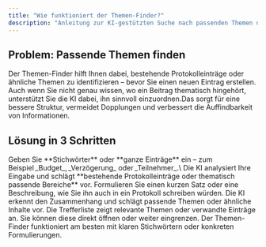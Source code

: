 ```yaml
---
title: "Wie funktioniert der Themen-Finder?"
description: "Anleitung zur KI-gestützten Suche nach passenden Themen oder Protokolleinträgen"
---
```


## Problem: Passende Themen finden

Der Themen-Finder hilft Ihnen dabei, bestehende Protokolleinträge oder ähnliche Themen zu identifizieren – bevor Sie einen neuen Eintrag erstellen.
Auch wenn Sie nicht genau wissen, wo ein Beitrag thematisch hingehört, unterstützt Sie die KI dabei, ihn sinnvoll einzuordnen.Das sorgt für eine bessere Struktur, vermeidet Dopplungen und verbessert die Auffindbarkeit von Informationen.

## Lösung in 3 Schritten

<Steps>
  <Step title="Begriff eingeben">
    Geben Sie **Stichwörter** oder **ganze Einträge** ein – zum Beispiel _Budget_, _Verzögerung_ oder _Teilnehmer_.\
    Die KI analysiert Ihre Eingabe und schlägt **bestehende Protokolleinträge oder thematisch passende Bereiche** vor.
  </Step>
  <Step title="Eintrag beschreiben">
    Formulieren Sie einen kurzen Satz oder eine Beschreibung, wie Sie ihn auch in ein Protokoll schreiben würden. Die KI erkennt den Zusammenhang und schlägt passende Themen oder ähnliche Inhalte vor.
  </Step>
  <Step title="Ergebnisse prüfen">
    Die Trefferliste zeigt relevante Themen oder verwandte Einträge an. Sie können diese direkt öffnen oder weiter eingrenzen.
  </Step>
</Steps>

<Card title="→ Tipp" href="#">
  Der Themen-Finder funktioniert am besten mit klaren Stichwörtern oder konkreten Formulierungen.
</Card>